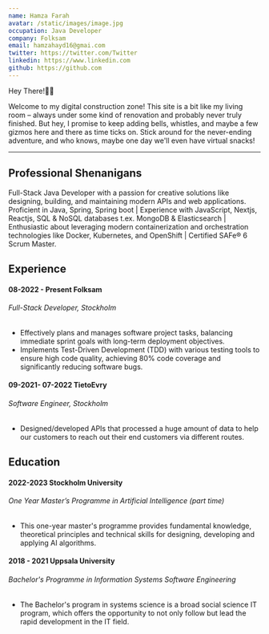 ```yaml
---
name: Hamza Farah
avatar: /static/images/image.jpg
occupation: Java Developer
company: Folksam
email: hamzahayd16@gmai.com
twitter: https://twitter.com/Twitter
linkedin: https://www.linkedin.com
github: https://github.com
---
```


Hey There!👋🏽 

Welcome to my digital construction zone! This site is a bit like my living room – 
always under some kind of renovation and probably never truly finished. 
But hey, I promise to keep adding bells, whistles, and maybe a few gizmos here and there as time ticks on. 
Stick around for the never-ending adventure, and who knows, maybe one day we'll even have virtual snacks! 
___
## Professional Shenanigans
Full-Stack Java Developer with a passion for creative solutions like designing, building, 
and maintaining modern APIs and web applications. Proficient in Java, Spring, Spring boot | 
Experience with JavaScript, Nextjs, Reactjs, SQL & NoSQL databases t.ex. MongoDB & Elasticsearch | Enthusiastic about leveraging modern 
containerization and orchestration technologies like Docker, Kubernetes, and OpenShift | Certified SAFe® 6 Scrum Master.

## Experience

#### 08-2022 - Present Folksam
###### _Full-Stack Developer, Stockholm_
- Effectively plans and manages software project tasks, balancing immediate sprint goals with long-term deployment objectives.
- Implements Test-Driven Development (TDD) with various testing tools to ensure high code quality, achieving 80% code coverage 
  and significantly reducing software bugs.





#### 09-2021- 07-2022 TietoEvry
###### _Software Engineer, Stockholm_ 
 - Designed/developed APIs that processed a huge amount of data to help our customers to reach out their end customers via different routes.



## Education
#### 2022-2023 Stockholm University
###### _One Year Master’s Programme in Artificial Intelligence (part time)_
- This one-year master's programme provides fundamental knowledge, theoretical principles and technical skills for designing, developing and applying AI algorithms.


#### 2018 - 2021 Uppsala University
###### _Bachelor's Programme in Information Systems Software Engineering_
- The Bachelor's program in systems science is a broad social science IT program, which offers the opportunity to not only follow but lead the rapid development in the IT field.
